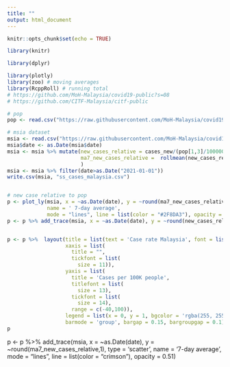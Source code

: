 ```yaml
---
title: ""
output: html_document
---
```


```r
knitr::opts_chunk$set(echo = TRUE)
```


```r
library(knitr)

library(dplyr)

library(plotly)
library(zoo) # moving averages
library(RcppRoll) # running total
# https://github.com/MoH-Malaysia/covid19-public?s=08 
# https://github.com/CITF-Malaysia/citf-public 

# pop
pop <- read.csv("https://raw.githubusercontent.com/MoH-Malaysia/covid19-public/main/static/population.csv")

# msia dataset
msia <- read.csv("https://raw.githubusercontent.com/MoH-Malaysia/covid19-public/main/epidemic/cases_malaysia.csv")
msia$date <- as.Date(msia$date)
msia <- msia %>% mutate(new_cases_relative = cases_new/(pop[1,3]/100000),
                        ma7_new_cases_relative =  rollmean(new_cases_relative, k = 7, fill = NA)
                        )
msia <- msia %>% filter(date>as.Date("2021-01-01"))
write.csv(msia, "ss_cases_malaysia.csv")


# new case relative to pop
p <- plot_ly(msia, x = ~as.Date(date), y = ~round(ma7_new_cases_relative,1), type = 'scatter', 
             name = ' 7-day average',
             mode = "lines", line = list(color = "#2F8DA3"), opacity = 0.71)
p <- p %>% add_trace(msia, x = ~as.Date(date), y = ~round(new_cases_relative,1), type = 'scatter', name = 'Case rate', mode = "lines", line = list(color = "#2F8DA3", dash = 'dot'), opacity = 0.51)


p <- p %>%  layout(title = list(text = 'Case rate Malaysia', font = list(size = 14)),
                   xaxis = list(
                     title = "",
                     tickfont = list(
                       size = 11)),
                   yaxis = list(
                     title = 'Cases per 100K people',
                     titlefont = list(
                       size = 13),
                     tickfont = list(
                       size = 14),
                     range = c(-40,100)),
                   legend = list(x = 0, y = 1, bgcolor = 'rgba(255, 255, 255, 0)', bordercolor = 'rgba(255, 255, 255, 0)'),
                   barmode = 'group', bargap = 0.15, bargroupgap = 0.1)
p

```
p <- p %>%  add_trace(msia, x = ~as.Date(date), y = ~round(ma7_new_cases_relative,1), type = 'scatter', 
                      name = '7-day average',
                      mode = "lines", line = list(color = "crimson"), opacity = 0.51)

